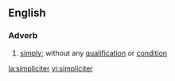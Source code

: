 ==English==

===Adverb===
{{en-adv|-}}

# {{legal}} {{philosophy}} [[simply]]; without any [[qualification]] or [[condition]]

[[la:simpliciter]]
[[vi:simpliciter]]